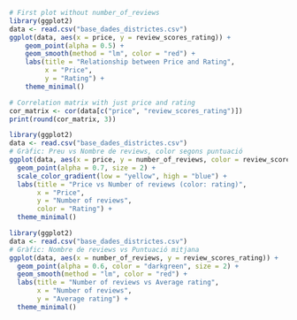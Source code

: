 ```r
# First plot without number_of_reviews
library(ggplot2)
data <- read.csv("base_dades_districtes.csv")
ggplot(data, aes(x = price, y = review_scores_rating)) +
    geom_point(alpha = 0.5) +
    geom_smooth(method = "lm", color = "red") +
    labs(title = "Relationship between Price and Rating",
         x = "Price",
         y = "Rating") +
    theme_minimal()

# Correlation matrix with just price and rating
cor_matrix <- cor(data[c("price", "review_scores_rating")])
print(round(cor_matrix, 3))
```

```r
library(ggplot2)
data <- read.csv("base_dades_districtes.csv")
# Gràfic: Preu vs Nombre de reviews, color segons puntuació
ggplot(data, aes(x = price, y = number_of_reviews, color = review_scores_rating)) +
  geom_point(alpha = 0.7, size = 2) +
  scale_color_gradient(low = "yellow", high = "blue") +
  labs(title = "Price vs Number of reviews (color: rating)",
       x = "Price",
       y = "Number of reviews",
       color = "Rating") +
  theme_minimal()
```

```r
library(ggplot2)
data <- read.csv("base_dades_districtes.csv")
# Gràfic: Nombre de reviews vs Puntuació mitjana
ggplot(data, aes(x = number_of_reviews, y = review_scores_rating)) +
  geom_point(alpha = 0.6, color = "darkgreen", size = 2) +
  geom_smooth(method = "lm", color = "red") +
  labs(title = "Number of reviews vs Average rating",
       x = "Number of reviews",
       y = "Average rating") +
  theme_minimal()
```


